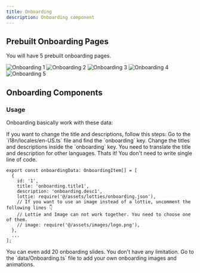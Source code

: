 ```yaml
---
title: Onboarding
description: Onboarding component
---
```


## Prebuilt Onboarding Pages

You will have 5 prebuilt onboarding pages.

<Frame className="flex flex-row w-full h-full gap-2">
<img src="/images/screens/onboarding/onboarding1.png" alt="Onboarding 1"  className="rounded-lg mr-4" />  
<img src="/images/screens/onboarding/onboarding2.png" alt="Onboarding 2"  className="rounded-lg mr-4" />
<img src="/images/screens/onboarding/onboarding3.png" alt="Onboarding 3"  className="rounded-lg mr-4" />  
<img src="/images/screens/onboarding/onboarding4.png" alt="Onboarding 4"  className="rounded-lg mr-4" />
<img src="/images/screens/onboarding/onboarding5.png" alt="Onboarding 5"  className="rounded-lg" />
</Frame>

## Onboarding Components

### Usage

Onboarding basically work with these data:


<Tip>
    If you want to change the title and descriptions, follow this steps:
</Tip>
<Steps>
<Step>
    Go to the `i18n/locales/en-US.ts` file and find the `onboarding` key.
</Step>
<Step>
    Change the titles and descriptions inside the `onboarding` key.
</Step>
<Step>
    You need to translate the title and description for other languages.
</Step>
<Step>
    Thats it! You don't need to write single line of code.
</Step>
</Steps>

```tsx data/Onboarding.ts
export const onboardingData: OnboardingItem[] = [
  {
    id: '1',
    title: 'onboarding.title1',
    description: 'onboarding.desc1',
    lottie: require('@/assets/lotties/onboarding.json'),
    // If you want to use an image instead of a lottie, uncomment the following lines 👇
    // Lottie and Image can not work together. You need to choose one of them.   
    // image: require('@/assets/images/logo.png'),
  },
  ...
];
```
<Info>
    You can even add 20 onboarding slides. You don't have any limitation.
</Info>

<Warning>
    Go to the `data/Onboarding.ts` file to add your own onboarding images and animations.
</Warning>
